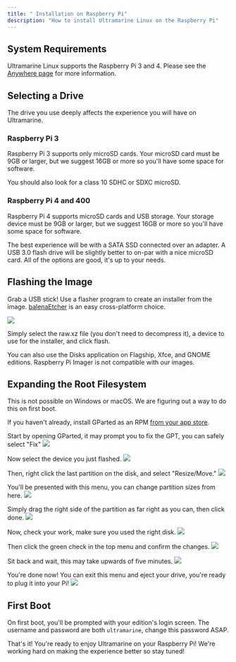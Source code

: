 ```yaml
---
title: " Installation on Raspberry Pi"
description: "How to install Ultramarine Linux on the Raspberry Pi"
---
```



## System Requirements

Ultramarine Linux supports the Raspberry Pi 3 and 4. Please see the [Anywhere page](/en/anywhere/rpi) for more information.

## Selecting a Drive

The drive you use deeply affects the experience you will have on Ultramarine.

### Raspberry Pi 3

Raspberry Pi 3 supports only microSD cards. Your microSD card must be 9GB or larger, but we suggest 16GB or more so you'll have some space for software.

You should also look for a class 10 SDHC or SDXC microSD.

### Raspberry Pi 4 and 400

Raspberry Pi 4 supports microSD cards and USB storage. Your storage device must be 9GB or larger, but we suggest 16GB or more so you'll have some space for software.

The best experience will be with a SATA SSD connected over an adapter. A USB 3.0 flash drive will be slightly better to on-par with a nice microSD card. All of the options are good, it's up to your needs.

## Flashing the Image

Grab a USB stick! Use a flasher program to create an installer from the image. [balenaEtcher](https://www.balena.io/etcher/) is an easy cross-platform choice.

![](/assets/balenaetcher.png)

Simply select the raw.xz file (you don't need to decompress it), a device to use for the installer, and click flash.

You can also use the Disks application on Flagship, Xfce, and GNOME editions. Raspberry Pi Imager is not compatible with our images.

## Expanding the Root Filesystem

<Alert type="info">
  This is not possible on Windows or macOS. We are figuring out a way to do this
  on first boot.
</Alert>

If you haven't already, install GParted as an RPM [from your app store](/en/linux/software).

Start by opening GParted, it may prompt you to fix the GPT, you can safely select "Fix"
![](/assets/gparted/gpt.png)

Now select the device you just flashed.
![](/assets/gparted/disk.png)

Then, right click the last partition on the disk, and select "Resize/Move."
![](/assets/gparted/part.png)

You'll be presented with this menu, you can change partition sizes from here.
![](/assets/gparted/resizemenu.png)

Simply drag the right side of the partition as far right as you can, then click done.
![](/assets/gparted/fillwhole.png)

Now, check your work, make sure you used the right disk.
![](/assets/gparted/checkwork.png)

Then click the green check in the top menu and confirm the changes.
![](/assets/gparted/apply.png)

Sit back and wait, this may take upwards of five minutes.
![](/assets/gparted/progress.png)

You're done now! You can exit this menu and eject your drive, you're ready to plug it into your Pi!
![](/assets/gparted/done.png)

## First Boot

On first boot, you'll be prompted with your edition's login screen. The username and password are both `ultramarine`, change this password ASAP.

That's it! You're ready to enjoy Ultramarine on your Raspberry Pi! We're working hard on making the experience better so stay tuned!
